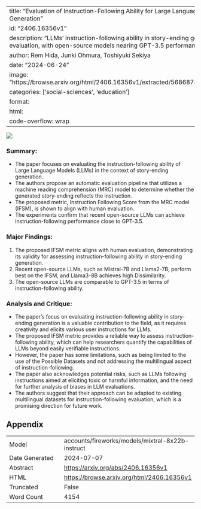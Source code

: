 
---
title: "Evaluation of Instruction-Following Ability for Large Language Models on Story-Ending Generation"
id: "2406.16356v1"
description: "LLMs' instruction-following ability in story-ending generation aligns with human evaluation, with open-source models nearing GPT-3.5 performance."
author: Rem Hida, Junki Ohmura, Toshiyuki Sekiya
date: "2024-06-24"
image: "https://browse.arxiv.org/html/2406.16356v1/extracted/5686874/figure/TaskDescription.png"
categories: ['social-sciences', 'education']
format:
  html:
    code-overflow: wrap
---

![](https://browse.arxiv.org/html/2406.16356v1/extracted/5686874/figure/TaskDescription.png)

### Summary:

- The paper focuses on evaluating the instruction-following ability of Large Language Models (LLMs) in the context of story-ending generation.
- The authors propose an automatic evaluation pipeline that utilizes a machine reading comprehension (MRC) model to determine whether the generated story-ending reflects the instruction.
- The proposed metric, Instruction Following Score from the MRC model (IFSM), is shown to align with human evaluation.
- The experiments confirm that recent open-source LLMs can achieve instruction-following performance close to GPT-3.5.

### Major Findings:

1. The proposed IFSM metric aligns with human evaluation, demonstrating its validity for assessing instruction-following ability in story-ending generation.
2. Recent open-source LLMs, such as Mistral-7B and Llama2-7B, perform best on the IFSM, and Llama3-8B achieves high Dissimilarity.
3. The open-source LLMs are comparable to GPT-3.5 in terms of instruction-following ability.

### Analysis and Critique:

- The paper's focus on evaluating instruction-following ability in story-ending generation is a valuable contribution to the field, as it requires creativity and elicits various user instructions for LLMs.
- The proposed IFSM metric provides a reliable way to assess instruction-following ability, which can help researchers quantify the capabilities of LLMs beyond easily verifiable instructions.
- However, the paper has some limitations, such as being limited to the use of the Possible Datasets and not addressing the multilingual aspect of instruction-following.
- The paper also acknowledges potential risks, such as LLMs following instructions aimed at eliciting toxic or harmful information, and the need for further analysis of biases in LLM evaluations.
- The authors suggest that their approach can be adapted to existing multilingual datasets for instruction-following evaluation, which is a promising direction for future work.

## Appendix

|          |          |
|----------|----------|
| Model     | accounts/fireworks/models/mixtral-8x22b-instruct       |
| Date Generated     | 2024-07-07       |
| Abstract | [https://arxiv.org/abs/2406.16356v1](https://arxiv.org/abs/2406.16356v1)        |
| HTML     | [https://browse.arxiv.org/html/2406.16356v1](https://browse.arxiv.org/html/2406.16356v1)       |
| Truncated       | False       |
| Word Count       | 4154       |